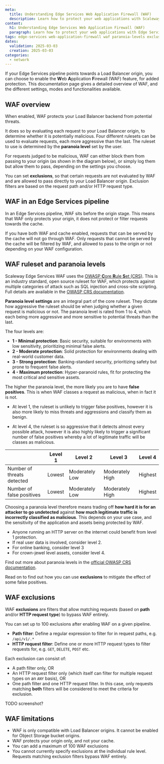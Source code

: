 ```yaml
---
meta:
  title: Understanding Edge Services Web Application Firewall (WAF)
  description: Learn how to protect your web applications with Scaleway Edge Services Web Application Firewall (WAF). Discover the principles, paranoia levels, and limitations of WAF, and find out how to define exclusions for optimal security and performance.
content:
  h1: Understanding Edge Services Web Application Firewall (WAF)
  paragraph: Learn how to protect your web applications with Edge Services Web Application Firewall (WAF). Discover the principles, paranoia levels, and limitations of WAF, and find out how to define exclusions for optimal security and performance.
tags: edge-services web-application-firewall waf paranoia-levels exclusions
dates:
  validation: 2025-03-03
  creation: 2025-03-03
categories: 
  - network
---
```


If your Edge Services pipeline points towards a Load Balancer origin, you can choose to enable the **W**eb **A**pplication **F**irewall (WAF) feature, for added protection. This documentation page gives a detailed overview of WAF, and the different settings, modes and functionalities available.

## WAF overview

When enabled, WAF protects your Load Balancer backend from potential threats.

It does so by evaluating each request to your Load Balancer origin, to determine whether it is potentially malicious. Four different rulesets can be used to evaluate requests, each more aggressive than the last. The ruleset to use is determined by the **paranoia level** set by the user.

For requests judged to be malicious, WAF can either block them from passing to your origin (as shown in the diagram below), or simply log them but allow them to pass, depending on the settings you choose.

You can set **exclusions**, so that certain requests are not evaluated by WAF and are allowed to pass directly to your Load Balancer origin. Exclusion filters are based on the request path and/or HTTP request type.

<Lightbox src="scaleway-edge-services-waf-diag.webp" alt="A diagram shows how Edge Services WAF deals with three different types of HTTP request. A request meeting the criteria for WAF exclusion is passed directly to the Load Balancer origin. A benign request is first checked by the WAF rules, then allowed to pass to the Load Balancer origin. A malicious request is checked by the rules, and blocked from passing to the Load Balancer origin." />

## WAF in an Edge Services pipeline

In an Edge Services pipeline, WAF sits before the origin stage. This means that WAF only protects your origin, it does not protect or filter requests towards the cache.

<Lightbox src="scaleway-edge-services-pipeline.webp" alt="A diagram shows the elements and workflow of an Edge Services pipeline. The user connects to the customizable Edge Services endpoint (with its SSL/TLS certificate), which fetches content from the Edge Services cache, which itself fetches content to cache from an origin which is either an Object Storage bucket or Load Balancer. A Web Application Firewall sits between the cache and origin, protecting the origin from threats." />

If you have both WAF and cache enabled, requests that can be served by the cache will not go through WAF. Only requests that cannot be served by the cache will be filtered by WAF, and allowed to pass to the origin or not depending on your WAF configuration.

## WAF ruleset and paranoia levels

Scaleway Edge Services WAF uses the [OWASP **C**ore **R**ule **S**et (CRS)](https://coreruleset.org/). This is an industry standard, open source ruleset for WAF, which protects against multiple categories of attack such as SQL injection and cross-site scripting. Full details are available in the [OWASP CRS documentation](https://coreruleset.org/docs/).

**Paranoia level settings** are an integral part of the core ruleset. They dictate how aggressive the ruleset should be when judging whether a given request is malicious or not. The paranoia level is rated from 1 to 4, which each being more aggressive and more sensitive to potential threats than the last.

The four levels are:

- **1 - Minimal protection**: Basic security, suitable for environments with low sensitivity, prioritizing minimal false alerts.
- **2 - Moderate protection**: Solid protection for environments dealing with real-world customer data.
- **3 - Strong protection**: Banking-standard security, prioritizing safety but prone to frequent false alerts.
- **4 - Maximum protection**: Hyper-paranoid rules, fit for protecting the most critical and sensitive assets.

The higher the paranoia level, the more likely you are to have **false positives**. This is when WAF classes a request as malicious, when in fact it is not. 

- At level 1, the ruleset is unlikely to trigger false positives, however it is also more likely to miss threats and aggressions and classify them as benign.

- At level 4, the ruleset is so aggressive that it detects almost every possible attack, however it is also highly likely to trigger a significant number of false positives whereby a lot of legitimate traffic will be classes as malicious.

|  | Level 1 | Level 2 | Level 3 | Level 4 |
|---|---|---|---|---|
| Number of threats detected | Lowest | Moderately Low | Moderately High | Highest |
| Number of false positives | Lowest | Moderately Low | Moderately High | Highest |

Choosing a paranoia level therefore means trading off **how hard it is for an attacker to go undetected** against **how much legitimate traffic is incorrectly classified as malicious**. This depends on your use case, and the sensitivity of the application and assets being protected by WAF.

- Anyone running an HTTP server on the internet could benefit from level 1 protection.
- If real user data is involved, consider level 2.
- For online banking, consider level 3
- For crown-jewel level assets, consider level 4.

Find out more about paranoia levels in the [official OWASP CRS documentation](https://coreruleset.org/docs/2-how-crs-works/2-2-paranoia_levels/).

Read on to find out how you can use **exclusions** to mitigate the effect of some false positives.

## WAF exclusions

WAF **exclusions** are filters that allow matching requests (based on **path** and/or **HTTP request type**) to bypass WAF entirely.

You can set up to 100 exclusions after enabling WAF on a given pipeline.

- **Path filter**: Define a regular expression to filter for in request paths, e.g. `/api/v1/.*`
- **HTTP request filter**: Define one or more HTTP request types to filter requests for, e.g. `GET`, `DELETE`, `POST` etc.

Each exclusion can consist of:

- A path filter only, OR
- An HTTP request filter only (which itself can filter for multiple request types on an `ANY` basis), OR
- One path filter and one HTTP request filter. In this case, only requests matching **both** filters will be considered to meet the criteria for exclusion.

TODO screenshot?

## WAF limitations

- WAF is only compatible with Load Balancer origins. It cannot be enabled for Object Storage bucket origins.
- WAF protects your origin only, and not your cache.
- You can add a maximum of 100 WAF exclusions
- You cannot currently specify exclusions at the individual rule level. Requests matching exclusion filters bypass WAF entirely. 